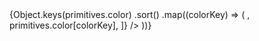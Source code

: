 
<Meta title="Styles / Color Palette" />

<Preview>
  <Story name="colors">
    <Table>
      <TableRow
        name={"Header"}
        data={["Color Name", "Color Swatch", "Color Value"]}
      />
      {Object.keys(primitives.color)
        .sort()
        .map((colorKey) => (
          <TableRow
            key={colorKey}
            name={colorKey}
            data={[
              colorKey,
              <div
                style={{
                  backgroundColor: primitives.color[colorKey],
                  width: "20px",
                  height: "20px",
                }}
              ></div>,
              primitives.color[colorKey],
            ]}
          />
        ))}
    </Table>
  </Story>
</Preview>
